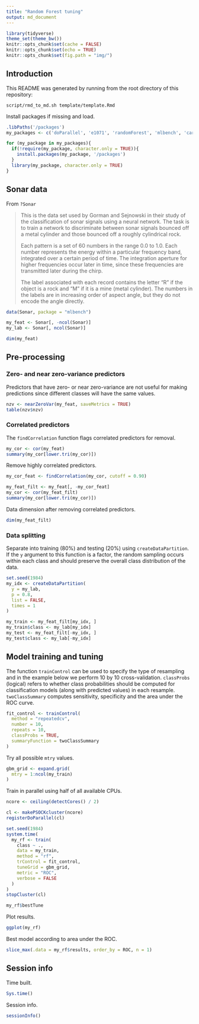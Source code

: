 ```yaml
---
title: "Random Forest tuning"
output: md_document
---
```


```r
library(tidyverse)
theme_set(theme_bw())
knitr::opts_chunk$set(cache = FALSE)
knitr::opts_chunk$set(echo = TRUE)
knitr::opts_chunk$set(fig.path = "img/")
```

## Introduction

This README was generated by running from the root directory of this repository:

    script/rmd_to_md.sh template/template.Rmd

Install packages if missing and load.

```r
.libPaths('/packages')
my_packages <- c('doParallel', 'e1071', 'randomForest', 'mlbench', 'caret')

for (my_package in my_packages){
  if(!require(my_package, character.only = TRUE)){
    install.packages(my_package, '/packages')
  }
  library(my_package, character.only = TRUE)
}
```

## Sonar data

From `?Sonar`

> This is the data set used by Gorman and Sejnowski in their study of the classification of sonar signals using a neural network. The task is to train a network to discriminate between sonar signals bounced off a metal cylinder and those bounced off a roughly cylindrical rock.
>
> Each pattern is a set of 60 numbers in the range 0.0 to 1.0. Each number represents the energy within a particular frequency band, integrated over a certain period of time. The integration aperture for higher frequencies occur later in time, since these frequencies are transmitted later during the chirp.
>
> The label associated with each record contains the letter "R" if the object is a rock and "M" if it is a mine (metal cylinder). The numbers in the labels are in increasing order of aspect angle, but they do not encode the angle directly.

```r
data(Sonar, package = "mlbench")

my_feat <- Sonar[, -ncol(Sonar)]
my_lab <- Sonar[, ncol(Sonar)]

dim(my_feat)
```

## Pre-processing

### Zero- and near zero-variance predictors

Predictors that have zero- or near zero-variance are not useful for making predictions since different classes will have the same values.

```r
nzv <- nearZeroVar(my_feat, saveMetrics = TRUE)
table(nzv$nzv)
```

### Correlated predictors

The `findCorrelation` function flags correlated predictors for removal.

```r
my_cor <- cor(my_feat)
summary(my_cor[lower.tri(my_cor)])
```

Remove highly correlated predictors.

```r
my_cor_feat <- findCorrelation(my_cor, cutoff = 0.90)

my_feat_filt <- my_feat[, -my_cor_feat]
my_cor <- cor(my_feat_filt)
summary(my_cor[lower.tri(my_cor)])
```

Data dimension after removing correlated predictors.

```r
dim(my_feat_filt)
```

### Data splitting

Separate into training (80%) and testing (20%) using `createDataPartition`. If the `y` argument to this function is a factor, the random sampling occurs within each class and should preserve the overall class distribution of the data.

```r
set.seed(1984)
my_idx <- createDataPartition(
  y = my_lab,
  p = 0.8,
  list = FALSE,
  times = 1
)

my_train <- my_feat_filt[my_idx, ]
my_train$class <- my_lab[my_idx]
my_test <- my_feat_filt[-my_idx, ]
my_test$class <- my_lab[-my_idx]
```

## Model training and tuning

The function `trainControl` can be used to specify the type of resampling and in the example below we perform 10 by 10 cross-validation. `classProbs` (logical) refers to whether class probabilities should be computed for classification models (along with predicted values) in each resample. `twoClassSummary` computes sensitivity, specificity and the area under the ROC curve.

```r
fit_control <- trainControl(
  method = "repeatedcv",
  number = 10,
  repeats = 10,
  classProbs = TRUE,
  summaryFunction = twoClassSummary
)
```

Try all possible `mtry` values.

```r
gbm_grid <- expand.grid(
  mtry = 1:ncol(my_train)
)
```

Train in parallel using half of all available CPUs.

```r
ncore <- ceiling(detectCores() / 2)

cl <- makePSOCKcluster(ncore)
registerDoParallel(cl)

set.seed(1984)
system.time(
  my_rf <- train(
    class ~ .,
    data = my_train,
    method = "rf",
    trControl = fit_control,
    tuneGrid = gbm_grid,
    metric = "ROC",
    verbose = FALSE
  )
)
stopCluster(cl)

my_rf$bestTune
```

Plot results.

```r
ggplot(my_rf)
```

Best model according to area under the ROC.

```r
slice_max(.data = my_rf$results, order_by = ROC, n = 1)
```

## Session info

Time built.

```r
Sys.time()
```

Session info.

```r
sessionInfo()
```
